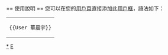 {{Userbox
  |border-c = #FF6464
  |border-s = 4
  |id = 
  |id-s =8
  |info =這個用戶喜歡 <big>'''[[华晨宇|<span style="color: #7D7D7D">华晨宇</span>]]'''</big></span><br /><div align="right">属于<span style="color: #7D7D7D;">'''火星大家庭'''</span> <span style="color: #166185;">💫</span></div>
  |id-c=#C15959
  |id-fc=#166185
  |info-s=8
  |info-c=#000000
  |info-fc=#C15959
}}

<includeonly>[[Category:喜歡華晨宇的維基人|{{PAGENAME}}]]</includeonly>
<noinclude>
<div style="clear: both; float: left;"></div>
<br>
== 使用說明 ==
您可以在您的[[維基百科:用戶頁|用戶頁]]直接添加此[[維基百科:用戶框|用戶框]]，語法如下：
{| style="background: transparent; float: left;"
|<pre>{{User 華晨宇}}</pre>
|}
[[Category:喜歡華晨宇的維基人|*]]
[[Category:藝人用戶框模板|E]]